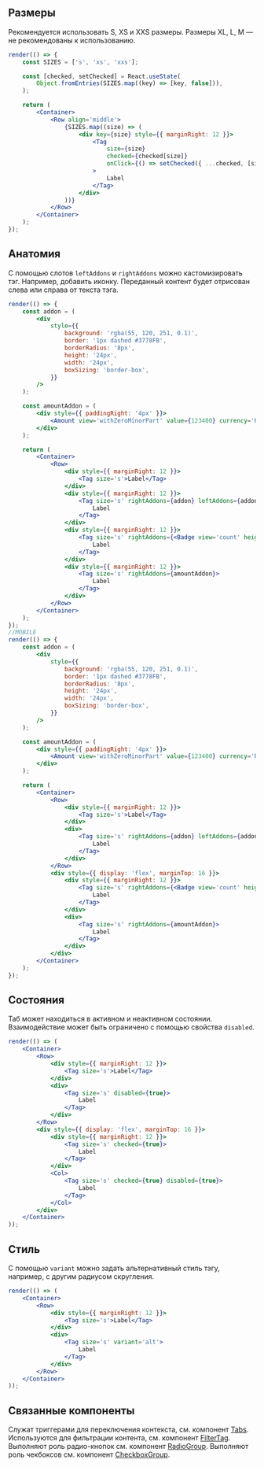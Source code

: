 ## Размеры

Рекомендуется использовать S, XS и XXS размеры. Размеры XL, L, M — не рекомендованы к использованию.

```jsx live
render(() => {
    const SIZES = ['s', 'xs', 'xxs'];

    const [checked, setChecked] = React.useState(
        Object.fromEntries(SIZES.map((key) => [key, false])),
    );

    return (
        <Container>
            <Row align='middle'>
                {SIZES.map((size) => (
                    <div key={size} style={{ marginRight: 12 }}>
                        <Tag
                            size={size}
                            checked={checked[size]}
                            onClick={() => setChecked({ ...checked, [size]: !checked[size] })}
                        >
                            Label
                        </Tag>
                    </div>
                ))}
            </Row>
        </Container>
    );
});
```

## Анатомия

С помощью слотов `leftAddons` и `rightAddons` можно кастомизировать тэг.
Например, добавить иконку. Переданный контент будет отрисован слева или справа от текста тэга.

```jsx live
render(() => {
    const addon = (
        <div
            style={{
                background: 'rgba(55, 120, 251, 0.1)',
                border: '1px dashed #3778FB',
                borderRadius: '8px',
                height: '24px',
                width: '24px',
                boxSizing: 'border-box',
            }}
        />
    );

    const amountAddon = (
        <div style={{ paddingRight: '4px' }}>
            <Amount view='withZeroMinorPart' value={123400} currency='RUR' minority={100} />
        </div>
    );

    return (
        <Container>
            <Row>
                <div style={{ marginRight: 12 }}>
                    <Tag size='s'>Label</Tag>
                </div>
                <div style={{ marginRight: 12 }}>
                    <Tag size='s' rightAddons={addon} leftAddons={addon}>
                        Label
                    </Tag>
                </div>
                <div style={{ marginRight: 12 }}>
                    <Tag size='s' rightAddons={<Badge view='count' height={24} content={1} />}>
                        Label
                    </Tag>
                </div>
                <div style={{ marginRight: 12 }}>
                    <Tag size='s' rightAddons={amountAddon}>
                        Label
                    </Tag>
                </div>
            </Row>
        </Container>
    );
});
//MOBILE
render(() => {
    const addon = (
        <div
            style={{
                background: 'rgba(55, 120, 251, 0.1)',
                border: '1px dashed #3778FB',
                borderRadius: '8px',
                height: '24px',
                width: '24px',
                boxSizing: 'border-box',
            }}
        />
    );

    const amountAddon = (
        <div style={{ paddingRight: '4px' }}>
            <Amount view='withZeroMinorPart' value={123400} currency='RUR' minority={100} />
        </div>
    );

    return (
        <Container>
            <Row>
                <div style={{ marginRight: 12 }}>
                    <Tag size='s'>Label</Tag>
                </div>
                <div>
                    <Tag size='s' rightAddons={addon} leftAddons={addon}>
                        Label
                    </Tag>
                </div>
            </Row>
            <div style={{ display: 'flex', marginTop: 16 }}>
                <div style={{ marginRight: 12 }}>
                    <Tag size='s' rightAddons={<Badge view='count' height={24} content={1} />}>
                        Label
                    </Tag>
                </div>
                <div>
                    <Tag size='s' rightAddons={amountAddon}>
                        Label
                    </Tag>
                </div>
            </div>
        </Container>
    );
});
```

## Состояния

Таб может находиться в активном и неактивном состоянии. Взаимодействие может быть ограничено с помощью свойства `disabled`.

```jsx live
render(() => (
    <Container>
        <Row>
            <div style={{ marginRight: 12 }}>
                <Tag size='s'>Label</Tag>
            </div>
            <div>
                <Tag size='s' disabled={true}>
                    Label
                </Tag>
            </div>
        </Row>
        <div style={{ display: 'flex', marginTop: 16 }}>
            <div style={{ marginRight: 12 }}>
                <Tag size='s' checked={true}>
                    Label
                </Tag>
            </div>
            <Col>
                <Tag size='s' checked={true} disabled={true}>
                    Label
                </Tag>
            </Col>
        </div>
    </Container>
));
```

## Стиль

С помощью `variant` можно задать альтернативный стиль тэгу, например, с другим радиусом скругления.

```jsx live
render(() => (
    <Container>
        <Row>
            <div style={{ marginRight: 12 }}>
                <Tag size='s'>Label</Tag>
            </div>
            <div>
                <Tag size='s' variant='alt'>
                    Label
                </Tag>
            </div>
        </Row>
    </Container>
));
```

## Связанные компоненты

Служат триггерами для переключения контекста, см. компонент [Tabs](/docs/tabs--tabs).
Используются для фильтрации контента, см. компонент [FilterTag](/docs/filtertag--filter-tag).
Выполняют роль радио-кнопок см. компонент [RadioGroup](/docs/radiogroup--radio-group).
Выполняют роль чекбоксов см. компонент [CheckboxGroup](/docs/checkboxgroup--checkbox-group).
